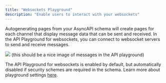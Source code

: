 ```yaml
---
title: "Websockets Playground"
description: "Enable users to interact with your websockets"
---
```


Autogenerating pages from your AsyncAPI schema will create pages for each channel that display message data that can be sent and received. In the API Playground for websockets, you can connect to websocket servers to send and receive messages.

![](https://picsum.photos/600/400)
(this should be a nice image of messages in the API playground)

The API Playground for websockets is enabled by default, but automatically disabled if security schemes are required in the schema. Learn more about playground settings [here](settings/global#param-playground).